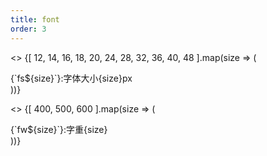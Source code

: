 ---
title: font
order: 3
---

<>
{[ 12, 14, 16, 18, 20, 24, 28, 32, 36, 40, 48 ].map(size => (
  <div className={`fs${size}`}>{`fs${size}`}:字体大小{size}px</div>
))}
</>

<>
{[ 400, 500, 600 ].map(size => (
  <div className={`fw${size}`}>{`fw${size}`}:字重{size}</div>
))}
</>
